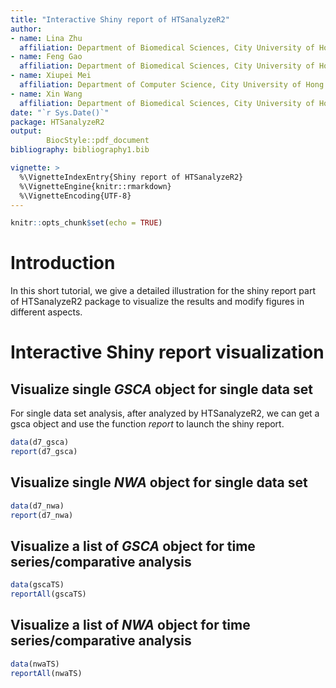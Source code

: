 ```yaml
---
title: "Interactive Shiny report of HTSanalyzeR2"
author: 
- name: Lina Zhu 
  affiliation: Department of Biomedical Sciences, City University of Hong Kong, Hong Kong
- name: Feng Gao
  affiliation: Department of Biomedical Sciences, City University of Hong Kong, Hong Kong
- name: Xiupei Mei
  affiliation: Department of Computer Science, City University of Hong Kong, Hong Kong
- name: Xin Wang
  affiliation: Department of Biomedical Sciences, City University of Hong Kong, Hong Kong 
date: "`r Sys.Date()`"
package: HTSanalyzeR2
output: 
        BiocStyle::pdf_document
bibliography: bibliography1.bib

vignette: >
  %\VignetteIndexEntry{Shiny report of HTSanalyzeR2}
  %\VignetteEngine{knitr::rmarkdown}
  %\VignetteEncoding{UTF-8}
---
```


```r
knitr::opts_chunk$set(echo = TRUE)
```

# Introduction

In this short tutorial, we give a detailed illustration for the shiny report part of HTSanalyzeR2 package to visualize the results and modify figures in different aspects.

# Interactive Shiny report visualization

## Visualize single *GSCA* object for single data set

For single data set analysis, after analyzed by HTSanalyzeR2, we can get a gsca object and use the function *report* to launch the shiny report. 
```r
data(d7_gsca)
report(d7_gsca)
```

## Visualize single *NWA* object for single data set
```r
data(d7_nwa)
report(d7_nwa)
```


## Visualize a list of *GSCA* object for time series/comparative analysis
```r
data(gscaTS)
reportAll(gscaTS)
```

## Visualize a list of *NWA* object for time series/comparative analysis
```r
data(nwaTS)
reportAll(nwaTS)
```






